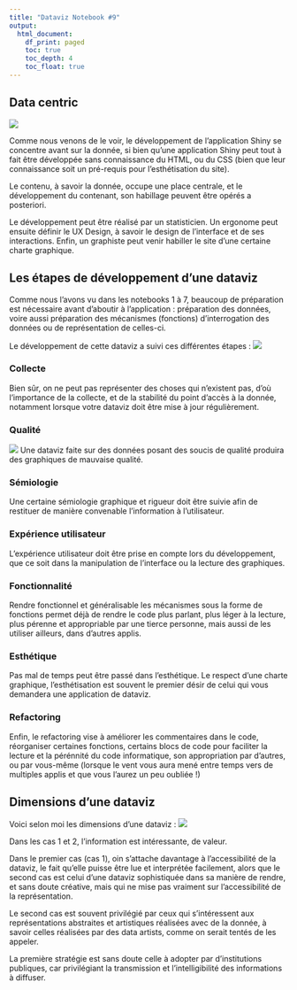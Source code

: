 ```yaml
---
title: "Dataviz Notebook #9"
output:
  html_document:
    df_print: paged
    toc: true
    toc_depth: 4
    toc_float: true
---
```


## Data centric
![](files/datacentric.png)

Comme nous venons de le voir, le développement de l'application Shiny se concentre avant sur la donnée, si bien qu'une application Shiny peut tout à fait être développée sans connaissance du HTML, ou du CSS (bien que leur connaissance soit un pré-requis pour l'esthétisation du site).

Le contenu, à savoir la donnée, occupe une place centrale, et le développement du contenant, son habillage peuvent être opérés a posteriori.

Le développement peut être réalisé par un statisticien. Un ergonome peut ensuite définir le UX Design, à savoir le design de l'interface et de ses interactions. Enfin, un graphiste peut venir habiller le site d'une certaine charte graphique.

## Les étapes de développement d'une dataviz
Comme nous l'avons vu dans les notebooks 1 à 7, beaucoup de préparation est nécessaire avant d'aboutir à l'application : préparation des données, voire aussi préparation des mécanismes (fonctions) d'interrogation des données ou de représentation de celles-ci.

Le développement de cette dataviz a suivi ces différentes étapes :
![](files/steps.jpg)

### Collecte
Bien sûr, on ne peut pas représenter des choses qui n'existent pas, d'où l'importance de la collecte, et de la stabilité du point d'accès à la donnée, notamment lorsque votre dataviz doit être mise à jour régulièrement.

### Qualité
![](files/qualité.png)
Une dataviz faite sur des données posant des soucis de qualité produira des graphiques de mauvaise qualité.

### Sémiologie
Une certaine sémiologie graphique et rigueur doit être suivie afin de restituer de manière convenable l'information à l'utilisateur.

### Expérience utilisateur
L'expérience utilisateur doit être prise en compte lors du développement, que ce soit dans la manipulation de l'interface ou la lecture des graphiques.

### Fonctionnalité
Rendre fonctionnel et généralisable les mécanismes sous la forme de fonctions permet déjà de rendre le code plus parlant, plus léger à la lecture, plus pérenne et appropriable par une tierce personne, mais aussi de les utiliser ailleurs, dans d'autres applis.

### Esthétique
Pas mal de temps peut être passé dans l'esthétique. Le respect d'une charte graphique, l'esthétisation est souvent le premier désir de celui qui vous demandera une application de dataviz.

### Refactoring
Enfin, le refactoring vise à améliorer les commentaires dans le code, réorganiser certaines fonctions, certains blocs de code pour faciliter la lecture et la pérénnité du code informatique, son appropriation par d'autres, ou par vous-même (lorsque le vent vous aura mené entre temps vers de multiples applis et que vous l'aurez un peu oubliée !)

## Dimensions d'une dataviz
Voici selon moi les dimensions d'une dataviz :
![](files/dimensions.png)

Dans les cas 1 et 2, l'information est intéressante, de valeur.

Dans le premier cas (cas 1), oin s'attache davantage à l'accessibilité de la dataviz, le fait qu'elle puisse être lue et interprétée facilement, alors que le second cas est celui d'une dataviz sophistiquée dans sa manière de rendre, et sans doute créative, mais qui ne mise pas vraiment sur l'accessibilité de la représentation.

Le second cas est souvent privilégié par ceux qui s'intéressent aux représentations abstraites et artistiques réalisées avec de la donnée, à savoir celles réalisées par des data artists, comme on serait tentés de les appeler.

La première stratégie est sans doute celle à adopter par d'institutions publiques, car privilégiant la transmission et l'intelligibilité des informations à diffuser.